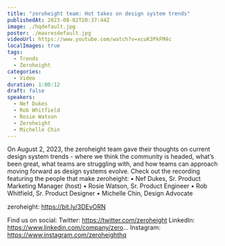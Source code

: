 ```yaml
---
title: "zeroheight team: Hot takes on design system trends"
publishedAt: 2023-08-02T20:37:44Z
image: ./hqdefault.jpg
poster: ./maxresdefault.jpg
videoUrl: https://www.youtube.com/watch?v=xcuK3PkFM4c
localImages: true
tags:
  - Trends
  - Zeroheight
categories:
  - Video
duration: 1:00:12
draft: false
speakers:
  - Nef Dukes
  - Rob Whitfield
  - Rosie Watson
  - Zeroheight
  - Michelle Chin
---
```


On August 2, 2023, the zeroheight team gave their thoughts on current design system trends - where we think the community is headed, what’s been great, what teams are struggling with, and how teams can approach moving forward as design systems evolve. Check out the recording featuring the people that make zeroheight:
• Nef Dukes, Sr. Product Marketing Manager (host)
• Rosie Watson, Sr. Product Engineer
• Rob Whitfield, Sr. Product Designer
• Michelle Chin, Design Advocate

zeroheight: https://bit.ly/3DEvORN

Find us on social:
Twitter: https://twitter.com/zeroheight
LinkedIn: https://www.linkedin.com/company/zero...
Instagram: https://www.instagram.com/zeroheighthq

